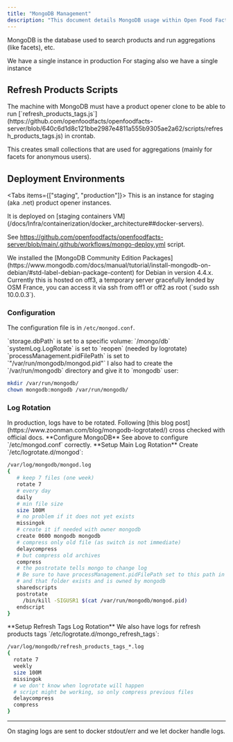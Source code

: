 ```yaml
---
title: "MongoDB Management"
description: "This document details MongoDB usage within Open Food Facts, covering its role in product search and aggregations. It outlines production and staging deployments, including refresh scripts, installation specifics, and log rotation configurations for optimal performance and data management."
---
```



MongoDB is the database used to search products and run aggregations (like facets), etc.

<Cards>
  <Card title="Production Instance">
    We have a single instance in production
  </Card>
  <Card title="Staging Instance">
    For staging also we have a single instance
  </Card>
</Cards>

## Refresh Products Scripts

<Callout type="info">
The machine with MongoDB must have a product opener clone to be able to run [`refresh_products_tags.js`](https://github.com/openfoodfacts/openfoodfacts-server/blob/640c6d1d8c121bbe2987e4811a555b9305ae2a62/scripts/refresh_products_tags.js) in crontab.

This creates small collections that are used for aggregations (mainly for facets for anonymous users).

</Callout>

## Deployment Environments

<Tabs items={["staging", "production"]}>
<Tab value="staging">
<Card title="Staging Deployment">
This is an instance for staging (aka .net) product opener instances.
</Card>

<Callout type="info">
It is deployed on [staging containers VM](/docs/Infra/containerization/docker_architecture##docker-servers).

See https://github.com/openfoodfacts/openfoodfacts-server/blob/main/.github/workflows/mongo-deploy.yml script.

</Callout>
</Tab>

<Tab value="production">
<Card title="Production Setup">
We installed the [MongoDB Community Edition Packages](https://www.mongodb.com/docs/manual/tutorial/install-mongodb-on-debian/#std-label-debian-package-content) for Debian in version 4.4.x.
</Card>

<Callout type="info">
  Currently this is hosted on off3, a temporary server gracefully lended by OSM
  France, you can access it via ssh from off1 or off2 as root (`sudo ssh
  10.0.0.3`).
</Callout>

### Configuration

The configuration file is in `/etc/mongod.conf`.

<Cards>
  <Card title="Storage Path">
    `storage.dbPath` is set to a specific volume: `/mongo/db`
  </Card>
  <Card title="Log Rotation">
    `systemLog.LogRotate` is set to `reopen` (needed by logrotate)
  </Card>
  <Card title="PID File Path">
    `processManagement.pidFilePath` is set to `"/var/run/mongodb/mongod.pid"`
  </Card>
</Cards>

<Callout type="warning">
I also had to create the `/var/run/mongodb` directory and give it to `mongodb` user:

```bash title="Create MongoDB Runtime Directory"
mkdir /var/run/mongodb/
chown mongodb:mongodb /var/run/mongodb/
```

</Callout>

### Log Rotation

<Callout type="info">
  In production, logs have to be rotated. Following [this blog
  post](https://www.zoonman.com/blog/mongodb-logrotated/) cross checked with
  official docs.
</Callout>

<Steps>
<Step>
**Configure MongoDB**
See above to configure `/etc/mongod.conf` correctly.
</Step>

<Step>
**Setup Main Log Rotation**
Create `/etc/logrotate.d/mongod`:

```bash title="/etc/logrotate.d/mongod"
/var/log/mongodb/mongod.log
{
   # keep 7 files (one week)
   rotate 7
   # every day
   daily
   # min file size
   size 100M
   # no problem if it does not yet exists
   missingok
   # create it if needed with owner mongodb
   create 0600 mongodb mongodb
   # compress only old file (as switch is not immediate)
   delaycompress
   # but compress old archives
   compress
   # the postrotate tells mongo to change log
   # Be sure to have processManagement.pidFilePath set to this path in mongod.conf
   # and that folder exists and is owned by mongodb
   sharedscripts
   postrotate
     /bin/kill -SIGUSR1 $(cat /var/run/mongodb/mongod.pid)
   endscript
}
```

</Step>

<Step>
**Setup Refresh Tags Log Rotation**
We also have logs for refresh products tags `/etc/logrotate.d/mongo_refresh_tags`:

```bash title="/etc/logrotate.d/mongo_refresh_tags"
/var/log/mongodb/refresh_products_tags_*.log
{
  rotate 7
  weekly
  size 100M
  missingok
  # we don't know when logrotate will happen
  # script might be working, so only compress previous files
  delaycompress
  compress
}
```

</Step>
</Steps>
</Tab>
</Tabs>

---

<Callout type="info">
  On staging logs are sent to docker stdout/err and we let docker handle logs.
</Callout>
